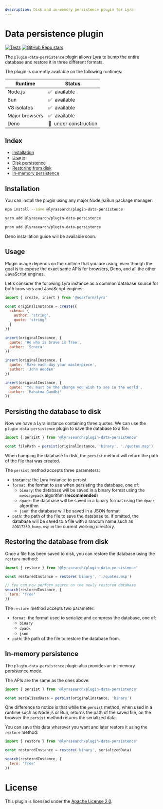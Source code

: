 ```yaml
---
description: Disk and in-memory persistence plugin for Lyra
---
```



# Data persistence plugin

[![Tests](https://github.com/LyraSearch/plugin-data-persistence/actions/workflows/tests.yml/badge.svg)](https://github.com/LyraSearch/plugin-disk-persistence/actions/workflows/tests.yml)
[![GitHub Repo stars](https://img.shields.io/github/stars/lyrasearch/plugin-data-persistence?style=social)](https://github.com/lyrasearch/plugin-data-persistence)

The `plugin-data-persistence` plugin allows Lyra to bump the entire database and
restore it in three different formats.

The plugin is currently available on the following runtimes:

| Runtime        | Status                     |
| -------------- | -------------------------- |
| Node.js        | ✅ &nbsp;available          |
| Bun            | ✅ &nbsp;available          |
| V8 isolates    | ✅ &nbsp;available          |
| Major browsers | ✅ &nbsp;available          |
| Deno           | 🚧 &nbsp;under construction |

## Index

- [Installation](#installation)
- [Usage](#usage)
- [Disk persistence](#persisting-the-database-to-disk)
- [Restoring from disk](#restoring-the-database-from-disk)
- [In-memory persistence](#in-memory-persistence)

## Installation

You can install the plugin using any major Node.js/Bun package manager:

```bash title="Install with npm"
npm install --save @lyrasearch/plugin-data-persistence
```

```bash title="Install with yarn"
yarn add @lyrasearch/plugin-data-persistence
```

```bash title="Install with pnpm"
pnpm add @lyrasearch/plugin-data-persistence
```

Deno installation guide will be available soon.

## Usage

Plugin usage depends on the runtime that you are using, even though the goal is
to expose the exact same APIs for browsers, Deno, and all the other JavaScript
engines.

Let's consider the following Lyra instance as a common database source for both
browsers and JavaScript engines:

```js title="Lyra instance"
import { create, insert } from '@nearform/lyra'

const originalInstance = create({
  schema: {
    author: 'string',
    quote: 'string'
  }
})

insert(originalInstance, {
  quote: 'He who is brave is free',
  author: 'Seneca'
})

insert(originalInstance, {
  quote: 'Make each day your masterpiece',
  author: 'John Wooden'
})

insert(originalInstance, {
  quote: 'You must be the change you wish to see in the world',
  author: 'Mahatma Gandhi'
})
```

## Persisting the database to disk

Now we have a Lyra instance containing three quotes. We can use the
`plugin-data-persistence` plugin to save the database to a file:

```js title="Save database to file"
import { persist } from '@lyrasearch/plugin-data-persistence'

const filePath = persist(originalInstance, 'binary', './quotes.msp')
```

When bumping the database to disk, the `persist` method will return the path of
the file that was created.

The `persist` method accepts three parameters:

- `instance`: the Lyra instance to persist
- `format`: the format to use when persisting the database, one of:
  - `binary`: the database will be saved in a binary format using the
    `messagepack` algorithm (**recommended**)
  - `dpack`: the database will be saved in a binary format using the `dpack`
    algorithm
  - `json`: the database will be saved in a JSON format
- `path`: the path of the file to save the database to. If omitted, the database
  will be saved to a file with a random name such as `89817239_bump.msp` in the
  current working directory.

## Restoring the database from disk

Once a file has been saved to disk, you can restore the database using the
`restore` method:

```js title="Restore database from file"
import { restore } from '@lyrasearch/plugin-data-persistence'

const restoredInstance = restore('binary', './quotes.msp')

// You can now perform search on the newly restored database
search(restoredInstance, {
  term: 'free'
})
```

The `restore` method accepts two parameter:

- `format`: the format used to serialize and compress the database, one of:
  - `binary`
  - `dpack`
  - `json`
- `path`: the path of the file to restore the database from.

## In-memory persistence

The `plugin-data-persistence` plugin also provides an in-memory persistence
mode.

The APIs are the same as the ones above:

```js title="In-memory persistence"
import { persist } from '@lyrasearch/plugin-data-persistence'

const serializedData = persist(originalInstance, 'binary')
```

One difference to notice is that while the `persist` method, when used in a
runtime such as Node.js or Bun, returns the path of the saved file, on the
browser the `persist` method returns the serialized data.

You can save this data wherever you want and later restore it using the
`restore` method:

```js title="Restore in-memory database"
import { restore } from '@lyrasearch/plugin-data-persistence'

const restoredInstance = restore('binary', serializedData)

search(restoredInstance, {
  term: 'free'
})
```

# License

This plugin is licensed under the
[Apache License 2.0](https://github.com/LyraSearch/plugin-data-persistence/blob/main/LICENSE.md).
